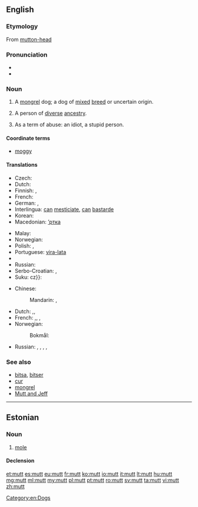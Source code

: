 {{also|mutt'}}
==English==

===Etymology===
From [[mutton-head]]

===Pronunciation===
* {{audio|en-us-mutt.ogg|Audio (US)}}
* {{rhymes|ʌt}}

===Noun===
{{en-noun}}

# A [[mongrel]] dog; a dog of [[mixed]] [[breed]] or uncertain origin.
# {{figuratively|sometimes|pejorative}} A person of [[diverse]] [[ancestry]].
# {{chiefly|US|slang}} As a term of abuse: an idiot, a stupid person.

====Coordinate terms====
* [[moggy]] {{qualifier|of a cat}}

====Translations====
{{trans-top|a mongrel dog}}
* Czech: {{t|cs|vořech}}
* Dutch: {{t+|nl|bastaard}}
* Finnish: {{t+|fi|rakki}}, {{t+|fi|piski}}
* French: {{t+|fr|batard|m}}
* German: {{t-|de|Promenadenmischung|f}}, {{t+|de|Köter|m}}
* Interlingua: [[can]] [[mesticiar|mesticiate]], [[can]] [[bastarde]]
* Korean: {{t+|ko|똥개|tr=ddong kae|sc=Kore}}
* Macedonian: [[’ртка]] {{f}}
{{trans-mid}}
* Malay: {{t-|ms|anjing campuran}}
* Norwegian: {{t+|no|kjøter|m}}
* Polish: {{t+|pl|kundel}},  {{t+|pl|mieszaniec}}
* Portuguese: [[vira-lata]] {{m}}
* {{trreq|Romanian}}
* Russian: {{t+|ru|дворняжка|f|tr=dvornjážka}}
* Serbo-Croatian: {{t-|sh|mješanac}}, {{t-|sh|džukela}}
* Suku: cz}}: {{tø|cz|vořech}}
{{trans-bottom}}

{{trans-top|a term of abuse}}
* Chinese:
*: Mandarin: {{t|cmn|雜種|sc=Hani}}, {{t|cmn|杂种|tr=zázhǒng|sc=Hani}}
* Dutch: {{t-|nl|halve gare}},{{t+|nl|idioot}}, {{t+|nl|domkop}}
* French: {{t+|fr|crétin|m}},{{t+|fr|imbécile|m}}, {{t+|fr|con|m}},{{t+|fr|corniaud|m}}
* Norwegian:
*: Bokmål: {{t+|nb|tulling}}
{{trans-mid}}
* Russian: {{t+|ru|помесь|f|tr=pómesʹ|sc=Cyrl}}, {{t-|ru|полукровка|m|f|tr=polukróvka|sc=Cyrl}}, {{t+|ru|метис|m|tr=metís|sc=Cyrl}}, {{t+|ru|метиска|f|tr=metíska|sc=Cyrl}}, {{qualifier|bastard}} {{t+|ru|ублюдок|m|tr=ubljúdok|sc=Cyrl}}
{{trans-bottom}}

===See also===
* [[bitsa]], [[bitser]]
* [[cur]]
* [[mongrel]]
* [[Mutt and Jeff]]

[[Category:en:Dogs]]

----

==Estonian==

===Noun===
{{et-noun|muti|mutti}}

# [[mole]]

====Declension====
{{rfinfl|et|noun}}

[[et:mutt]]
[[es:mutt]]
[[eu:mutt]]
[[fr:mutt]]
[[ko:mutt]]
[[io:mutt]]
[[it:mutt]]
[[lt:mutt]]
[[hu:mutt]]
[[mg:mutt]]
[[ml:mutt]]
[[my:mutt]]
[[pl:mutt]]
[[pt:mutt]]
[[ro:mutt]]
[[sv:mutt]]
[[ta:mutt]]
[[vi:mutt]]
[[zh:mutt]]